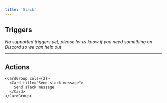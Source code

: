```yaml
---
title: 'Slack'
---
```


## Triggers

*No supported triggers yet, please let us know if you need something on Discord so we can help out* 


---

## Actions


    <CardGroup cols={2}>
      <Card title="Send slack message">
        Send slack message
      </Card>
    </CardGroup>
    
